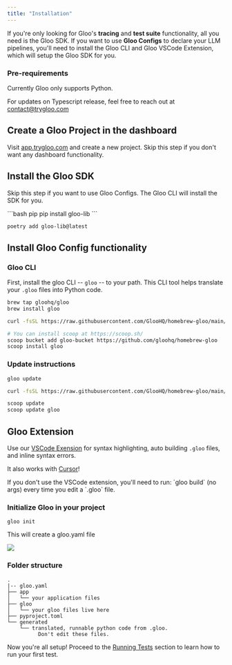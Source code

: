 ```yaml
---
title: "Installation"
---
```


If you're only looking for Gloo's **tracing** and **test suite** functionality, all you need is the Gloo SDK. If you want to use **Gloo Configs** to declare your LLM pipelines, you'll need to install the Gloo CLI and Gloo VSCode Extension, which will setup the Gloo SDK for you.

### Pre-requirements

Currently Gloo only supports Python.

For updates on Typescript release, feel free to reach out at contact@trygloo.com

## Create a Gloo Project in the dashboard

Visit [app.trygloo.com](https://app.trygloo.com) and create a new project. Skip this step if you don't want any dashboard functionality.

## Install the Gloo SDK

Skip this step if you want to use Gloo Configs. The Gloo CLI will install the SDK for you.

<CodeGroup>
```bash pip
pip install gloo-lib
```

```bash poetry
poetry add gloo-lib@latest
```

</CodeGroup>

## Install Gloo Config functionality

### Gloo CLI

First, install the gloo CLI -- `gloo` -- to your path. This CLI tool helps translate your `.gloo` files into Python code.

<CodeGroup>

```bash Mac
brew tap gloohq/gloo
brew install gloo
```

```bash Linux (debian)
curl -fsSL https://raw.githubusercontent.com/GlooHQ/homebrew-gloo/main/install-gloo.sh | bash
```

```bash Windows (via scoop)
# You can install scoop at https://scoop.sh/
scoop bucket add gloo-bucket https://github.com/gloohq/homebrew-gloo
scoop install gloo
```

</CodeGroup>

### Update instructions

<CodeGroup>

```bash Mac
gloo update
```

```bash Linux (debian)
curl -fsSL https://raw.githubusercontent.com/GlooHQ/homebrew-gloo/main/install-gloo.sh | bash
```

```bash Windows (via scoop)
scoop update
scoop update gloo
```

</CodeGroup>

## Gloo Extension

Use our [VSCode Exension](https://marketplace.visualstudio.com/items?itemName=gloo.gloo) for syntax highlighting, auto building `.gloo` files, and inline syntax errors.

<Info>It also works with [Cursor](https://cursor.so/)!</Info>

<Warning>
  If you don't use the VSCode extension, you'll need to run: `gloo build` (no
  args) every time you edit a `.gloo` file.
</Warning>

### Initialize Gloo in your project

```
gloo init
```

This will create a gloo.yaml file

![](/images/glooinit.png)

### Folder structure

```
.
|-- gloo.yaml
├── app
│   └── your application files
├── gloo
│   └── your gloo files live here
├── pyproject.toml
└── generated
    └── translated, runnable python code from .gloo.
          Don't edit these files.
```

Now you're all setup! Proceed to the [Running Tests](/mdx/running-tests) section to learn how to run your first test.
